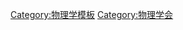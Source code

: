 {{Navbox
| name = 欧洲物理学会
| title = [[欧洲物理学会]]
|listclass = hlist

| list1 = 
* [[阿尔巴尼亚物理学会]] 
* [[亚美尼亚物理学会]] 
* [[奥地利物理学会]] 
* [[白俄罗斯物理学会]] 
* [[比利时物理学会]] 
* [[保加利亚物理联合会]] 
* [[克罗地亚物理学会]] 
* [[塞浦路斯物理学会]] 
* [[捷克物理学会]] 
* [[丹麦物理学会]] 
* [[爱沙尼亚物理学会]] 
* [[芬兰物理学会]] 
* [[法国物理学会]] 
* [[格鲁吉亚物理学会]] 
* [[德国物理学会]] 
* [[希腊物理学会]] 
* 匈牙利[[罗兰·厄缶物理学会]] 
* [[冰岛物理学会]]  
* [[以色列物理学会]] 
* [[意大利物理学会]] 
* [[拉脱维亚物理学会]] 
* [[列支敦士登科学学会]] 
* [[立陶宛物理学会]] 
* [[卢森堡物理学会]] 
* [[马其顿物理学会]] 
* [[摩尔多瓦物理学会]] 
* [[黑山物理学会]] 
* [[荷兰物理学会]] 
* [[挪威物理学会]] 
* [[波兰物理学会]] 
* [[葡萄牙物理学会]] 
* [[罗马尼亚物理学会]] 
* [[俄罗斯联邦物理学会]] 
* [[塞尔维亚物理学会]] 
* [[斯洛伐克物理学会]] 
* [[斯洛文尼亚数学物理天文学会]] 
* [[西班牙皇家物理学会]] 
* [[瑞典物理学会]] 
* [[瑞士物理学会]] 
* [[土耳其物理学会]] 
* [[乌克兰物理学会]] 
* [[英国物理学会]] 

}}<noinclude>
[[Category:物理学模板]]
[[Category:物理学会]]
</noinclude>